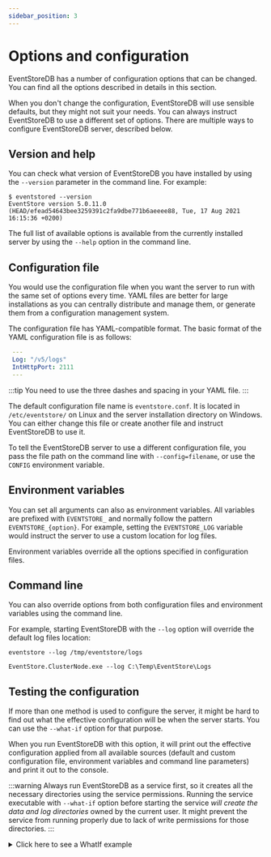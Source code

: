 ```yaml
---
sidebar_position: 3
---
```



# Options and configuration

EventStoreDB has a number of configuration options that can be changed. You can find all the options described in details in this section.

When you don't change the configuration, EventStoreDB will use sensible defaults, but they might not suit your needs. You can always instruct EventStoreDB to use a different set of options. There are multiple ways to configure EventStoreDB server, described below.

## Version and help

You can check what version of EventStoreDB you have installed by using the `--version` parameter in the command line. For example:

```
$ eventstored --version
EventStore version 5.0.11.0 (HEAD/efead54643bee3259391c2fa9dbe771b6aeeee88, Tue, 17 Aug 2021 16:15:36 +0200)
```

The full list of available options is available from the currently installed server by using the `--help` option in the command line.

## Configuration file

You would use the configuration file when you want the server to run with the same set of options every time. YAML files are better for large installations as you can centrally distribute and manage them, or generate them from a configuration management system.

The configuration file has YAML-compatible format. The basic format of the YAML configuration file is as follows:

```yaml
 ---
 Log: "/v5/logs"
 IntHttpPort: 2111
 ---
```

:::tip
You need to use the three dashes and spacing in your YAML file.
:::

The default configuration file name is `eventstore.conf`. It is located in `/etc/eventstore/` on Linux and the server installation directory on Windows. You can either change this file or create another file and instruct EventStoreDB to use it.

To tell the EventStoreDB server to use a different configuration file, you pass the file path on the command line with `--config=filename`, or use the `CONFIG` environment variable.

## Environment variables

You can set all arguments can also as environment variables. All variables are prefixed with `EVENTSTORE_` and normally follow the pattern `EVENTSTORE_{option}`. For example, setting the `EVENTSTORE_LOG` variable would instruct the server to use a custom location for log files.

Environment variables override all the options specified in configuration files.

## Command line

You can also override options from both configuration files and environment variables using the command line.

For example, starting EventStoreDB with the `--log` option will override the default log files location:

<Tabs>
<TabItem value="linux" label="Linux">

```
eventstore --log /tmp/eventstore/logs
```

</TabItem>
<TabItem value="windows" label="Windows">

```
EventStore.ClusterNode.exe --log C:\Temp\EventStore\Logs
```

</TabItem>
</Tabs>

## Testing the configuration

If more than one method is used to configure the server, it might be hard to find out what the effective configuration will be when the server starts. You can use the `--what-if` option for that purpose.

When you run EventStoreDB with this option, it will print out the effective configuration applied from all available sources (default and custom configuration file, environment variables and command line parameters) and print it out to the console.

:::warning
Always run EventStoreDB as a service first, so it creates all the necessary directories using the service permissions. Running the service executable with `--what-if` option before starting the service _will create the data and log directories_ owned by the current user. It might prevent the service from running properly due to lack of write permissions for those directories.
:::

<details>
<summary>Click here to see a WhatIf example</summary>

```
$ eventstored --what-if
[00001,01,09:35:32.957]
"ES VERSION:"             "5.0.11.0" ("HEAD"/"efead54643bee3259391c2fa9dbe771b6aeeee88", "Tue, 17 Aug 2021 16:15:36 +0200")
[00001,01,09:35:32.981] "OS:"                     Linux (Unix 4.19.128.0)
[00001,01,09:35:32.987] "RUNTIME:"                "5.16.0.220 (tarball Mon Nov 26 17:17:59 UTC 2018)" (64-bit)
[00001,01,09:35:32.987] "GC:"                     "2 GENERATIONS"
[00001,01,09:35:32.987] "LOGS:"                   "/var/log/eventstore"
MODIFIED OPTIONS:

        WHAT IF:                  True (Command Line)
        CLUSTER GOSSIP PORT:      2112 (Environment Variable)
        INT IP:                   0.0.0.0 (Config File)
        EXT IP:                   0.0.0.0 (Config File)
        INT HTTP PREFIXES:        http://*:2112/ (Config File)
        EXT HTTP PREFIXES:        http://*:2113/ (Config File)
        ADD INTERFACE PREFIXES:   false (Config File)
        RUN PROJECTIONS:          All (Config File)

DEFAULT OPTIONS:

        CONFIG:                   /etc/eventstore/eventstore.conf (<DEFAULT>)
        HELP:                     False (<DEFAULT>)
        VERSION:                  False (<DEFAULT>)
        LOG:                      /var/log/eventstore (<DEFAULT>)
        DEFINES:                  <empty> (<DEFAULT>)
        START STANDARD PROJECTIONS: False (<DEFAULT>)
        DISABLE HTTP CACHING:     False (<DEFAULT>)
        MONO MIN THREADPOOL SIZE: 10 (<DEFAULT>)
        INT HTTP PORT:            2112 (<DEFAULT>)
        EXT HTTP PORT:            2113 (<DEFAULT>)
        INT TCP PORT:             1112 (<DEFAULT>)
        INT SECURE TCP PORT:      0 (<DEFAULT>)
        EXT TCP PORT:             1113 (<DEFAULT>)
        EXT SECURE TCP PORT ADVERTISE AS: 0 (<DEFAULT>)
        EXT SECURE TCP PORT:      0 (<DEFAULT>)
        EXT IP ADVERTISE AS:      <empty> (<DEFAULT>)
        EXT TCP PORT ADVERTISE AS: 0 (<DEFAULT>)
        EXT HTTP PORT ADVERTISE AS: 0 (<DEFAULT>)
        INT IP ADVERTISE AS:      <empty> (<DEFAULT>)
        INT SECURE TCP PORT ADVERTISE AS: 0 (<DEFAULT>)
        INT TCP PORT ADVERTISE AS: 0 (<DEFAULT>)
        INT HTTP PORT ADVERTISE AS: 0 (<DEFAULT>)
        INT TCP HEARTBEAT TIMEOUT: 700 (<DEFAULT>)
        EXT TCP HEARTBEAT TIMEOUT: 1000 (<DEFAULT>)
        INT TCP HEARTBEAT INTERVAL: 700 (<DEFAULT>)
        EXT TCP HEARTBEAT INTERVAL: 2000 (<DEFAULT>)
        GOSSIP ON SINGLE NODE:    False (<DEFAULT>)
        CONNECTION PENDING SEND BYTES THRESHOLD: 10485760 (<DEFAULT>)
        CONNECTION QUEUE SIZE THRESHOLD: 50000 (<DEFAULT>)
        STREAM INFO CACHE CAPACITY: 100000 (<DEFAULT>)
        FORCE:                    False (<DEFAULT>)
        CLUSTER SIZE:             1 (<DEFAULT>)
        NODE PRIORITY:            0 (<DEFAULT>)
        MIN FLUSH DELAY MS:       2 (<DEFAULT>)
        COMMIT COUNT:             -1 (<DEFAULT>)
        PREPARE COUNT:            -1 (<DEFAULT>)
        ADMIN ON EXT:             True (<DEFAULT>)
        STATS ON EXT:             True (<DEFAULT>)
        GOSSIP ON EXT:            True (<DEFAULT>)
        DISABLE SCAVENGE MERGING: False (<DEFAULT>)
        SCAVENGE HISTORY MAX AGE: 30 (<DEFAULT>)
        DISCOVER VIA DNS:         True (<DEFAULT>)
        CLUSTER DNS:              fake.dns (<DEFAULT>)
        GOSSIP SEED:              <empty> (<DEFAULT>)
        STATS PERIOD SEC:         30 (<DEFAULT>)
        CACHED CHUNKS:            -1 (<DEFAULT>)
        READER THREADS COUNT:     4 (<DEFAULT>)
        CHUNKS CACHE SIZE:        536871424 (<DEFAULT>)
        MAX MEM TABLE SIZE:       1000000 (<DEFAULT>)
        HASH COLLISION READ LIMIT: 100 (<DEFAULT>)
        DB:                       /var/lib/eventstore (<DEFAULT>)
        INDEX:                    <empty> (<DEFAULT>)
        MEM DB:                   False (<DEFAULT>)
        SKIP DB VERIFY:           False (<DEFAULT>)
        WRITE THROUGH:            False (<DEFAULT>)
        UNBUFFERED:               False (<DEFAULT>)
        CHUNK INITIAL READER COUNT: 5 (<DEFAULT>)
        PROJECTION THREADS:       3 (<DEFAULT>)
        WORKER THREADS:           5 (<DEFAULT>)
        PROJECTIONS QUERY EXPIRY: 5 (<DEFAULT>)
        FAULT OUT OF ORDER PROJECTIONS: False (<DEFAULT>)
        ENABLE TRUSTED AUTH:      False (<DEFAULT>)
        CERTIFICATE STORE LOCATION: <empty> (<DEFAULT>)
        CERTIFICATE STORE NAME:   <empty> (<DEFAULT>)
        CERTIFICATE SUBJECT NAME: <empty> (<DEFAULT>)
        CERTIFICATE THUMBPRINT:   <empty> (<DEFAULT>)
        CERTIFICATE FILE:         <empty> (<DEFAULT>)
        CERTIFICATE PASSWORD:     <empty> (<DEFAULT>)
        USE INTERNAL SSL:         False (<DEFAULT>)
        DISABLE INSECURE TCP:     False (<DEFAULT>)
        SSL TARGET HOST:          n/a (<DEFAULT>)
        SSL VALIDATE SERVER:      True (<DEFAULT>)
        AUTHENTICATION TYPE:      internal (<DEFAULT>)
        AUTHENTICATION CONFIG:    <empty> (<DEFAULT>)
        DISABLE FIRST LEVEL HTTP AUTHORIZATION: False (<DEFAULT>)
        PREPARE TIMEOUT MS:       2000 (<DEFAULT>)
        COMMIT TIMEOUT MS:        2000 (<DEFAULT>)
        UNSAFE DISABLE FLUSH TO DISK: False (<DEFAULT>)
        BETTER ORDERING:          False (<DEFAULT>)
        UNSAFE IGNORE HARD DELETE: False (<DEFAULT>)
        SKIP INDEX VERIFY:        False (<DEFAULT>)
        INDEX CACHE DEPTH:        16 (<DEFAULT>)
        OPTIMIZE INDEX MERGE:     False (<DEFAULT>)
        GOSSIP INTERVAL MS:       1000 (<DEFAULT>)
        GOSSIP ALLOWED DIFFERENCE MS: 60000 (<DEFAULT>)
        GOSSIP TIMEOUT MS:        500 (<DEFAULT>)
        ENABLE HISTOGRAMS:        False (<DEFAULT>)
        LOG HTTP REQUESTS:        False (<DEFAULT>)
        LOG FAILED AUTHENTICATION ATTEMPTS: False (<DEFAULT>)
        ALWAYS KEEP SCAVENGED:    False (<DEFAULT>)
        SKIP INDEX SCAN ON READS: False (<DEFAULT>)
        REDUCE FILE CACHE PRESSURE: False (<DEFAULT>)
        INITIALIZATION THREADS:   1 (<DEFAULT>)
        STRUCTURED LOG:           True (<DEFAULT>)
        MAX AUTO MERGE INDEX LEVEL: 2147483647 (<DEFAULT>)
        WRITE STATS TO DB:        True (<DEFAULT>)

[00001,01,09:35:32.999] {"defaults":{"Config":"\/etc\/eventstore\/eventstore.conf","Help":"False","Version":"False","Log":"\/var\/log\/eventstore","Defines":"System.String[]","StartStandardProjections":"False","DisableHTTPCaching":"False","MonoMinThreadpoolSize":"10","IntHttpPort":"2112","ExtHttpPort":"2113","IntTcpPort":"1112","IntSecureTcpPort":"0","ExtTcpPort":"1113","ExtSecureTcpPortAdvertiseAs":"0","ExtSecureTcpPort":"0","ExtIpAdvertiseAs":null,"ExtTcpPortAdvertiseAs":"0","ExtHttpPortAdvertiseAs":"0","IntIpAdvertiseAs":null,"IntSecureTcpPortAdvertiseAs":"0","IntTcpPortAdvertiseAs":"0","IntHttpPortAdvertiseAs":"0","IntTcpHeartbeatTimeout":"700","ExtTcpHeartbeatTimeout":"1000","IntTcpHeartbeatInterval":"700","ExtTcpHeartbeatInterval":"2000","GossipOnSingleNode":"False","ConnectionPendingSendBytesThreshold":"10485760","ConnectionQueueSizeThreshold":"50000","StreamInfoCacheCapacity":"100000","Force":"False","ClusterSize":"1","NodePriority":"0","MinFlushDelayMs":"2","CommitCount":"-1","PrepareCount":"-1","AdminOnExt":"True","StatsOnExt":"True","GossipOnExt":"True","DisableScavengeMerging":"False","ScavengeHistoryMaxAge":"30","DiscoverViaDns":"True","ClusterDns":"fake.dns","GossipSeed":"System.Net.IPEndPoint[]","StatsPeriodSec":"30","CachedChunks":"-1","ReaderThreadsCount":"4","ChunksCacheSize":"536871424","MaxMemTableSize":"1000000","HashCollisionReadLimit":"100","Db":"\/var\/lib\/eventstore","Index":null,"MemDb":"False","SkipDbVerify":"False","WriteThrough":"False","Unbuffered":"False","ChunkInitialReaderCount":"5","ProjectionThreads":"3","WorkerThreads":"5","ProjectionsQueryExpiry":"5","FaultOutOfOrderProjections":"False","EnableTrustedAuth":"False","CertificateStoreLocation":"","CertificateStoreName":"","CertificateSubjectName":"","CertificateThumbprint":"","CertificateFile":"","CertificatePassword":"","UseInternalSsl":"False","DisableInsecureTCP":"False","SslTargetHost":"n\/a","SslValidateServer":"True","AuthenticationType":"internal","AuthenticationConfig":"","DisableFirstLevelHttpAuthorization":"False","PrepareTimeoutMs":"2000","CommitTimeoutMs":"2000","UnsafeDisableFlushToDisk":"False","BetterOrdering":"False","UnsafeIgnoreHardDelete":"False","SkipIndexVerify":"False","IndexCacheDepth":"16","OptimizeIndexMerge":"False","GossipIntervalMs":"1000","GossipAllowedDifferenceMs":"60000","GossipTimeoutMs":"500","EnableHistograms":"False","LogHttpRequests":"False","LogFailedAuthenticationAttempts":"False","AlwaysKeepScavenged":"False","SkipIndexScanOnReads":"False","ReduceFileCachePressure":"False","InitializationThreads":"1","StructuredLog":"True","MaxAutoMergeIndexLevel":"2147483647","WriteStatsToDb":"True"},"modified":{"WhatIf":"True","ClusterGossipPort":"2112","IntIp":"0.0.0.0","ExtIp":"0.0.0.0","IntHttpPrefixes":"http:\/\/*:2112\/","ExtHttpPrefixes":"http:\/\/*:2113\/","AddInterfacePrefixes":"false","RunProjections":"All"}}
Exiting with exit code: 0.
Exit reason: WhatIf option specified
[00001,01,09:35:32.999] Exiting with exit code: 0.
Exit reason: "WhatIf option specified"
```

</details>
